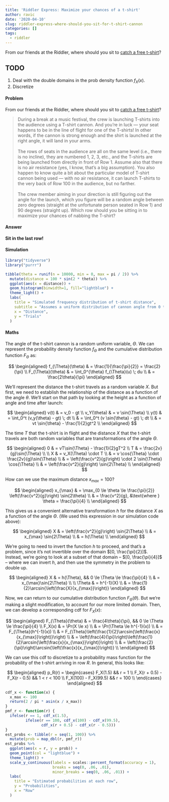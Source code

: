 ```yaml
---
title: 'Riddler Express: Maximize your chances of a t-shirt'
author: ravic
date: '2020-04-10'
slug: riddler-express-where-should-you-sit-for-t-shirt-cannon
categories: []
tags:
  - riddler
---
```


From our friends at the Riddler, where should you sit to [catch a free t-shirt](https://fivethirtyeight.com/features/can-you-catch-the-free-t-shirt/)?

<!--more-->

## TODO

1. Deal with the double domains in the prob density function $f_X(x)$.
2. Discretize


#### Problem

From our friends at the Riddler, where should you sit to [catch a free t-shirt](https://fivethirtyeight.com/features/can-you-catch-the-free-t-shirt/)?

> During a break at a music festival, the crew is launching T-shirts into the audience using a T-shirt cannon. And you’re in luck — your seat happens to be in the line of flight for one of the T-shirts! In other words, if the cannon is strong enough and the shirt is launched at the right angle, it will land in your arms. \
\
The rows of seats in the audience are all on the same level (i.e., there is no incline), they are numbered 1, 2, 3, etc., and the T-shirts are being launched from directly in front of Row 1. Assume also that there is no air resistance (yes, I know, that’s a big assumption). You also happen to know quite a bit about the particular model of T-shirt cannon being used — with no air resistance, it can launch T-shirts to the very back of Row 100 in the audience, but no farther. \
\
The crew member aiming in your direction is still figuring out the angle for the launch, which you figure will be a random angle between zero degrees (straight at the unfortunate person seated in Row 1) and 90 degrees (straight up). Which row should you be sitting in to maximize your chances of nabbing the T-shirt?

#### Answer
**Sit in the last row!**

#### Simulation

```r
library("tidyverse")
library("purrr")
```

```r
tibble(theta = runif(n = 10000, min = 0, max = pi / 2)) %>%
  mutate(distance = 100 * sin(2 * theta)) %>%
  ggplot(aes(x = distance)) +
  geom_histogram(binwidth=1, fill="lightblue") +
  theme_light() +
  labs(
    title = "Simulated frequency distribution of t-shirt distance",
    subtitle = "Assumes a uniform distribution of cannon angle from 0 to 90°",
    x = "Distance",
    y = "Trials"
  ) 
```

#### Maths


The angle of the t-shirt cannon is a random uniform variable, $\Theta$.
We can represent the probability density function $f_{\Theta}$ and the 
cumulative distribution function $F_{\Theta}$ as:

$$
\begin{aligned}
f_{\Theta}(\theta) & = \frac{1}{\frac{\pi}{2}} = \frac{2}{\pi} \\
F_{\Theta}(\theta) & = \int_0^{\theta} f_{\Theta}(u) \; du \\
& = \frac{2\theta}{\pi}
\end{aligned}
$$


We'll represent the distance the t-shirt travels as a random variable $X$.
But first, we need to establish the relationship of the distance as a 
function of the angle $\theta$. We'll start on that path by looking at the
height as a function of angle and time after launch:




$$
\begin{aligned}
v(t) & =  v_0 - gt \\
v_Y(\theta) & = v \sin{\Theta} \\
y(t) & = \int_0^t (v_y(\theta) - gt) \; dt \\
& = \int_0^t (v \sin{\theta} - gt) \; dt \\
& = vt \sin{\theta} - \frac{1}{2}gt^2 \\
\end{aligned}
$$

The time $T$ that the t-shirt is in flight and the distance $X$ that the 
t-shirt travels are both random variables that are transformations of the
angle $\Theta$. 

$$
\begin{aligned}
0 & = vT\sin{\Theta} - \frac{1}{2}gT^2 \\
T & = \frac{2v}{g}\sin{\Theta} \\
\\
X & = v_X(\Theta) \cdot T \\
& = v \cos{\Theta} \cdot \frac{2v}{g}\sin{\Theta} \\
& = \left(\frac{v^2}{g}\right) \cdot 2 \sin{\Theta} \cos{\Theta} \\
& = \left(\frac{v^2}{g}\right) \sin{2\Theta} \\
\end{aligned}
$$

How can we use the maximum distance $x_{max} = 100$? 

$$
\begin{aligned}
x_{\max} & = \max_{0 \le \theta \le \frac{\pi}{2}} \left(\frac{v^2}{g}\right) \sin{2\theta} \\
& = \frac{v^2}{g}, &\text{where } \theta = \frac{\pi}{4} \\
\end{aligned}
$$

This gives us a convenient alternative transformation $h$ for the distance
$X$ as a function of the angle $\Theta$. (We used this expression in our 
simulation code above):

$$ 
\begin{aligned}
X & = \left(\frac{v^2}{g}\right) \sin{2\Theta} \\
& = x_{\max} \sin{2\Theta} \\
& = h(\Theta) \\
\end{aligned}
$$

We're going to need to invert the function $h$ to proceed, and that's a 
problem, since it's not invertible over the domain $[0, \frac{\pi}{2}]$. 
Instead, we're going to look at a subset of that domain -- 
$[0, \frac{\pi}{4}]$ -- where we can invert $h$, and then use the
symmetry in the problem to double up.

$$
\begin{aligned}
X & = h(\Theta), && 0 \le \Theta \le \frac{\pi}{4} \\
& = x_{\max}\sin{2\Theta} \\
\\
\Theta & = h^{-1}(X) \\
& = \frac{1}{2}\arcsin{\left(\frac{X}{x_{\max}}\right)}
\end{aligned}
$$


Now, we can return to our cumulative distribution function 
$F_{\Theta}(\theta)$. But we're making a slight modification, to account 
for our more limited domain. Then, we can develop a corresponding cdf for
$F_X(x)$:

$$
\begin{aligned}
F_{\Theta}(\theta) & = \frac{4\theta}{\pi}, && 0 \le \Theta \le \frac{\pi}{4} \\
F_X(x) & = \Pr(X \le x) \\
& = \Pr(\Theta \le h^{-1}(x)) \\
& = F_{\Theta}(h^{-1}(x)) \\
& = F_{\Theta}\left(\frac{1}{2}\arcsin{\left(\frac{x}{x_{\max}}\right)}\right) \\
& = \left(\frac{4}{\pi}\right)\left(\frac{1}{2}\arcsin{\left(\frac{x}{x_{\max}}\right)}\right) \\
& = \left(\frac{2}{\pi}\right)\arcsin{\left(\frac{x}{x_{\max}}\right)} \\
\end{aligned}
$$


We can use this cdf to discretize to a probability mass function for the 
probability of the t-shirt arriving in row $R$. In general, this looks like:

$$
\begin{aligned}
p_R(r) = \begin{cases}
  F_X(1.5) && r = 1 \\
  F_X(r + 0.5) - F_X(r - 0.5) && 1 < r < 100 \\
  F_X(100) - F_X(99.5) && r = 100 \\
  \end{cases}
\end{aligned}
$$

```r
cdf_x <- function(x) {
  x_max <- 100
  return(2 / pi * asin(x / x_max))
}
pmf_r <- function(r) {
  ifelse(r == 1, cdf_x(1.5), 
         ifelse(r == 100, cdf_x(100) - cdf_x(99.5), 
                cdf_x(r + 0.5) - cdf_x(r - 0.5)))
}
est_probs <- tibble(r = seq(1, 100)) %>%
  mutate(prob = map_dbl(r, pmf_r))
est_probs %>%
  ggplot(aes(x = r, y = prob)) + 
  geom_point(col = "lightblue") +
  theme_light() +
  scale_y_continuous(labels = scales::percent_format(accuracy = 1), 
                     breaks = seq(0, .06, .01),
                     minor_breaks = seq(0, .06, .01)) +
  labs(
    title = "Estimated probabilities at each row",
    y = "Probabilities",
    x = "Row"
  )
```


